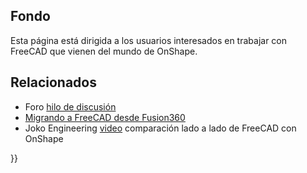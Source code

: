 <languages/>
{{TOCright}}

== Fondo ==

Esta página está dirigida a los usuarios interesados en trabajar con FreeCAD que vienen del mundo de OnShape.

== Relacionados ==

* Foro [https://forum.freecadweb.org/viewtopic.php?f=8&t=50973&p=437872#p437863 hilo de discusión] 
* [[Migrating_to_FreeCAD_from_Fusion360/es|Migrando a FreeCAD desde Fusion360]]
* Joko Engineering [https://youtu.be/oH8GOR8Jx88 video] comparación lado a lado de FreeCAD con OnShape


{{Userdocnavi{{#translation:}}}}